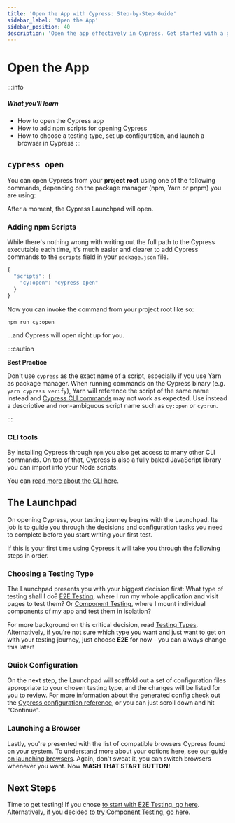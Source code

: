 ```yaml
---
title: 'Open the App with Cypress: Step-by-Step Guide'
sidebar_label: 'Open the App'
sidebar_position: 40
description: 'Open the app effectively in Cypress. Get started with a guide on opening the application for testing and improve your workflow'
---
```


# Open the App

:::info

##### <Icon name="question-circle" color="#42a1c0" /> What you'll learn

- How to open the Cypress app
- How to add npm scripts for opening Cypress
- How to choose a testing type, set up configuration, and launch a browser in Cypress
  :::

## `cypress open`

You can open Cypress from your **project root** using one of the following commands,
depending on the package manager (npm, Yarn or pnpm) you are using:

<CypressOpenCommands />

After a moment, the Cypress Launchpad will open.

### Adding npm Scripts

While there's nothing wrong with writing out the full path to the Cypress
executable each time, it's much easier and clearer to add Cypress commands to
the `scripts` field in your `package.json` file.

```javascript
{
  "scripts": {
    "cy:open": "cypress open"
  }
}
```

Now you can invoke the command from your project root like so:

```shell
npm run cy:open
```

...and Cypress will open right up for you.

:::caution

<strong>Best Practice</strong>

Don't use `cypress` as the exact name of a script, especially if you use Yarn as package manager.
When running commands on the Cypress binary (e.g. `yarn cypress verify`), Yarn will reference the
script of the same name instead and [Cypress CLI commands](/app/references/command-line) may not work as expected.
Use instead a descriptive and non-ambiguous script name such as `cy:open` or `cy:run`.

:::

### CLI tools

By installing Cypress through `npm` you also get access to many other CLI
commands. On top of that, Cypress is also a fully baked JavaScript library you
can import into your Node scripts.

You can [read more about the CLI here](/app/references/command-line).

## The Launchpad

<DocsImage
  src="/img/app/core-concepts/open-mode/the-launchpad.png"
  alt="The Launchpad window"
/>

On opening Cypress, your testing journey begins with the Launchpad. Its job is
to guide you through the decisions and configuration tasks you need to complete
before you start writing your first test.

If this is your first time using Cypress it will take you through the following
steps in order.

### Choosing a Testing Type

<DocsImage
  src="/img/app/get-started/open-the-app/choose-testing-type.png"
  alt="The Launchpad test type selector"
/>

The Launchpad presents you with your biggest decision first: What type of
testing shall I do?
[E2E Testing](/app/core-concepts/testing-types#What-is-E2E-Testing), where I
run my whole application and visit pages to test them? Or
[Component Testing](/app/core-concepts/testing-types#What-is-Component-Testing),
where I mount individual components of my app and test them in isolation?

For more background on this critical decision, read
[Testing Types](/app/core-concepts/testing-types). Alternatively, if you're
not sure which type you want and just want to get on with your testing journey,
just choose **E2E** for now - you can always change this later!

### Quick Configuration

<DocsImage
  src="/img/app/get-started/open-the-app/scaffolded-files.png"
  alt="The Launchpad scaffolded files list"
/>

On the next step, the Launchpad will scaffold out a set of configuration files
appropriate to your chosen testing type, and the changes will be listed for you
to review. For more information about the generated config check out the
[Cypress configuration reference](/app/references/configuration), or you can
just scroll down and hit "Continue".

### Launching a Browser

<DocsImage
  src="/img/app/get-started/open-the-app/select-browser.png"
  alt="The Launchpad browser selector"
/>

Lastly, you're presented with the list of compatible browsers Cypress found on
your system. To understand more about your options here, see
[our guide on launching browsers](/app/guides/launching-browsers). Again,
don't sweat it, you can switch browsers whenever you want. Now **MASH THAT
START BUTTON!**

## Next Steps

Time to get testing! If you chose
[to start with E2E Testing, go here](/app/end-to-end-testing/writing-your-first-end-to-end-test).
Alternatively, if you decided
[to try Component Testing, go here](/app/component-testing/get-started).
